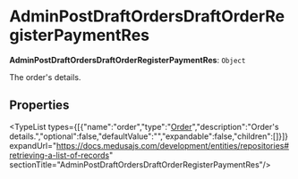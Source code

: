 
# AdminPostDraftOrdersDraftOrderRegisterPaymentRes

 **AdminPostDraftOrdersDraftOrderRegisterPaymentRes**: `Object`

The order's details.

## Properties

<TypeList types={[{"name":"order","type":"[Order](../../../types/types/types.Order/page.mdx)","description":"Order's details.","optional":false,"defaultValue":"","expandable":false,"children":[]}]} expandUrl="https://docs.medusajs.com/development/entities/repositories#retrieving-a-list-of-records" sectionTitle="AdminPostDraftOrdersDraftOrderRegisterPaymentRes"/>
